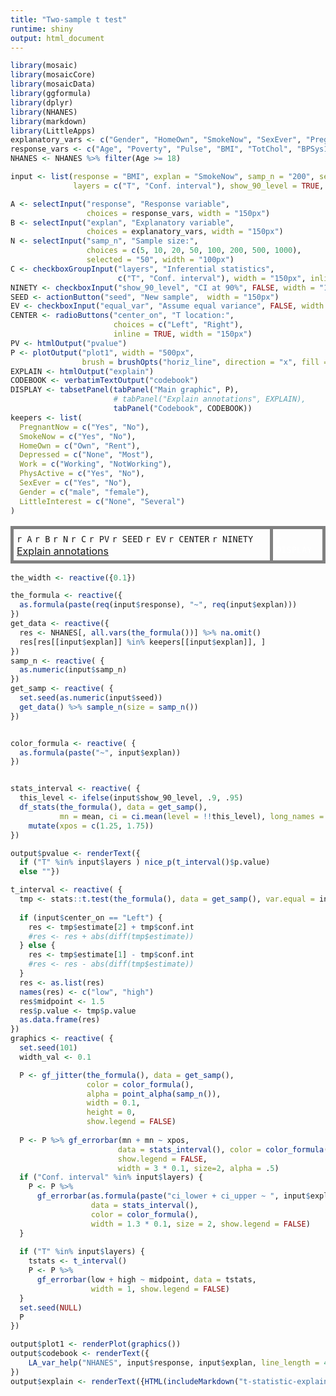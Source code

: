 ```yaml
---
title: "Two-sample t test"
runtime: shiny
output: html_document
---
```



```r
library(mosaic)
library(mosaicCore)
library(mosaicData)
library(ggformula)
library(dplyr)
library(NHANES)
library(markdown)
library(LittleApps)
explanatory_vars <- c("Gender", "HomeOwn", "SmokeNow", "SexEver", "PregnantNow", "Depressed", "Work", "PhysActive", "LittleInterest" )
response_vars <- c("Age", "Poverty", "Pulse", "BMI", "TotChol", "BPSys1", "UrineVol1", "Weight", "Height", "DaysMentHlthBad", "LittleInterest", "Age1stBaby", "PhysActiveDays", "SexNumPartnLife")
NHANES <- NHANES %>% filter(Age >= 18)
```

```r
input <- list(response = "BMI", explan = "SmokeNow", samp_n = "200", seed = "1", equal_var = TRUE,
              layers = c("T", "Conf. interval"), show_90_level = TRUE, center_on = "bottom")

```


```r
A <- selectInput("response", "Response variable",
                 choices = response_vars, width = "150px")
B <- selectInput("explan", "Explanatory variable",
                 choices = explanatory_vars, width = "150px")
N <- selectInput("samp_n", "Sample size:", 
                 choices = c(5, 10, 20, 50, 100, 200, 500, 1000),
                 selected = "50", width = "100px")
C <- checkboxGroupInput("layers", "Inferential statistics",
                        c("T", "Conf. interval"), width = "150px", inline = TRUE)
NINETY <- checkboxInput("show_90_level", "CI at 90%", FALSE, width = "150px")
SEED <- actionButton("seed", "New sample",  width = "150px")
EV <- checkboxInput("equal_var", "Assume equal variance", FALSE, width = "150px")
CENTER <- radioButtons("center_on", "T location:", 
                       choices = c("Left", "Right"), 
                       inline = TRUE, width = "150px")
PV <- htmlOutput("pvalue")
P <- plotOutput("plot1", width = "500px",
                brush = brushOpts("horiz_line", direction = "x", fill = NA))
EXPLAIN <- htmlOutput("explain")
CODEBOOK <- verbatimTextOutput("codebook")
DISPLAY <- tabsetPanel(tabPanel("Main graphic", P), 
                       # tabPanel("Explain annotations", EXPLAIN),
                       tabPanel("Codebook", CODEBOOK))
keepers <- list(
  PregnantNow = c("Yes", "No"),
  SmokeNow = c("Yes", "No"),
  HomeOwn = c("Own", "Rent"), 
  Depressed = c("None", "Most"),
  Work = c("Working", "NotWorking"),
  PhysActive = c("Yes", "No"),
  SexEver = c("Yes", "No"),
  Gender = c("male", "female"),
  LittleInterest = c("None", "Several")
)


```

<table><tr><td class="control">`r A` `r B` `r N` `r C` `r PV` `r SEED` `r EV` `r CENTER` `r NINETY` <a href="http://StatPREP.org">Explain annotations</a> </td><td class="plot">`r DISPLAY`</td></tr></table>

<style type="text/css">
td.control {
  border:5px solid gray;
  border-radius:10px;
  padding: 5px;
  vertical-align: top;
}
td.plot {
  border:5px solid gray;
  padding: 5px;
  border-radius:10px;
  color: white;
}
</style>




```r
the_width <- reactive({0.1})

the_formula <- reactive({
  as.formula(paste(req(input$response), "~", req(input$explan)))
})
get_data <- reactive({
  res <- NHANES[, all.vars(the_formula())] %>% na.omit()
  res[res[[input$explan]] %in% keepers[[input$explan]], ]
})
samp_n <- reactive( {
  as.numeric(input$samp_n)
})
get_samp <- reactive( {
  set.seed(as.numeric(input$seed))
  get_data() %>% sample_n(size = samp_n())
})


color_formula <- reactive( {
  as.formula(paste("~", input$explan))
})


stats_interval <- reactive( {
  this_level <- ifelse(input$show_90_level, .9, .95)
  df_stats(the_formula(), data = get_samp(), 
           mn = mean, ci = ci.mean(level = !!this_level), long_names = FALSE) %>% 
    mutate(xpos = c(1.25, 1.75))
})

output$pvalue <- renderText({
  if ("T" %in% input$layers ) nice_p(t_interval()$p.value)
  else ""})

t_interval <- reactive( {
  tmp <- stats::t.test(the_formula(), data = get_samp(), var.equal = input$equal_var)
  
  if (input$center_on == "Left") { 
    res <- tmp$estimate[2] + tmp$conf.int 
    #res <- res + abs(diff(tmp$estimate))
  } else {
    res <- tmp$estimate[1] - tmp$conf.int 
    #res <- res - abs(diff(tmp$estimate))
  }
  res <- as.list(res)
  names(res) <- c("low", "high")
  res$midpoint <- 1.5
  res$p.value <- tmp$p.value
  as.data.frame(res)
})
graphics <- reactive( {
  set.seed(101)
  width_val <- 0.1

  P <- gf_jitter(the_formula(), data = get_samp(), 
                 color = color_formula(),
                 alpha = point_alpha(samp_n()),
                 width = 0.1,
                 height = 0,
                 show.legend = FALSE)
  
  P <- P %>% gf_errorbar(mn + mn ~ xpos,
                        data = stats_interval(), color = color_formula(),
                        show.legend = FALSE, 
                        width = 3 * 0.1, size=2, alpha = .5)
  if ("Conf. interval" %in% input$layers) {
    P <- P %>%
      gf_errorbar(as.formula(paste("ci_lower + ci_upper ~ ", input$explan)),
                  data = stats_interval(),
                  color = color_formula(), 
                  width = 1.3 * 0.1, size = 2, show.legend = FALSE)
  }
  
  if ("T" %in% input$layers) {
    tstats <- t_interval()
    P <- P %>% 
      gf_errorbar(low + high ~ midpoint, data = tstats, 
                  width = 1, show.legend = FALSE) 
  }
  set.seed(NULL)
  P
})

output$plot1 <- renderPlot(graphics())
output$codebook <- renderText({
    LA_var_help("NHANES", input$response, input$explan, line_length = 40L)
})
output$explain <- renderText({HTML(includeMarkdown("t-statistic-explain.md"))})
```

